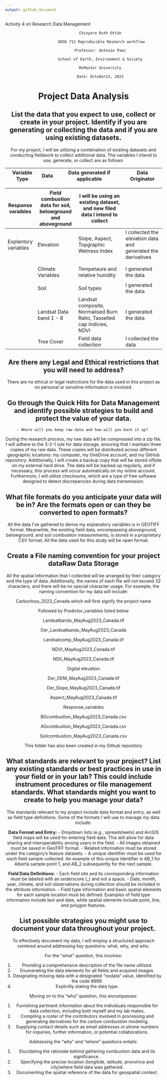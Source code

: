 ```yaml
---
output: github_document
---
```


Activity 4 on Research Data Management 

<div align="center">

                    Chinyere Ruth Ottah 

<div align="center">

                    GEOG 712 Reproducible Research workflow

<div align="center">

                    Professor: Antonio Paez 

<div align="center">

                    School of Earth, Environment & Society 

<div align="center">

                    McMaster University 

<div align="center">

                    Date: October13, 2023 

# Project Data Analysis

## List the data that you expect to use, collect or create in your project. Identify if you are generating or collecting the data and if you are using existing datasets.

For my project, I will be utilizing a combination of existing datasets
and conducting fieldwork to collect additional data. The variables I
intend to use, generate, or collect are as follows:

| Variable Type | Data | Data generated if applicable | Data Originator |
|---------------|------|------------------------------|-----------------|

| Response varaibles   | Field combustion data for soil, belowground and aboveground | I will be using an existing dataset, and new filed data I intend to collect |                                                              |
|----------------------|-------------------------------------------------------------|-----------------------------------------------------------------------------|--------------------------------------------------------------|
| Explantory variables | Elevation                                                   | Slope, Aspect, Topgraphic Wetness Index                                     | I collected the elevation data and generated the derivatives |
|                      |                                                             |                                                                             |                                                              |
|                      |                                                             |                                                                             |                                                              |
|                      | Climate Variables                                           | Tempetaure and relative hunidity                                            | I generated the data                                         |
|                      |                                                             |                                                                             |                                                              |
|                      | Soil                                                        | Soil types                                                                  | I generated the data                                         |
|                      | Landsat Data band 1 - 8                                     | Landsat composite, Normalised Burn Ratio, Tasselled cap indicies, NDVI      | I generated the data                                         |
|                      | Tree Cover                                                  | Field data collection                                                       | I collected the data                                         |

## Are there any Legal and Ethical restrictions that you will need to address?

There are no ethical or legal restrictions for the data used in this
project as no personal or sensitive information is involved.

## Go through the Quick Hits for Data Management and identify possible strategies to build and protect the value of your data.

    - Where will you keep raw data and how will you back it up? 

During the research process, my raw data will be compressed into a zip
file. I will adhere to the 3-2-1 rule for data storage, ensuring that I
maintain three copies of my raw data. These copies will be distributed
across different geographic locations: my computer, my OneDrive account,
and my GitHub repository. Additionally, I will create a backup copy that
will be stored offsite on my external hard drive. The data will be
backed up regularly, and if necessary, this process will occur
automatically on my online account. Furthermore, I will utilize
checksums, which are a type of free software designed to detect
discrepancies during data transmission.

## What file formats do you anticipate your data will be in? Are the formats open or can they be converted to open formats?

All the data I’ve gathered to derive my explanatory variables is in
GEOTIFF format. Meanwhile, the existing field data, encompassing
aboveground, belowground, and soil combustion measurements, is stored in
a proprietary CSV format. All the data used for this study will be open
format.

## Create a File naming convention for your project dataRaw Data Storage

All the spatial information that I collected will be arranged by their
category and the type of data. Additionally, the names of each file will
not exceed 32 characters, and there will be no special character usage.
For example, the naming convention for my data will include:

Carbonloss_2023_Canada which will first signify the project name

Followed by Predictor_variables listed below

Landsatbands_MayAug2023_Canada.tif

Der_Landsatbands_MayAug2023_Canada

Landsatcomp_MayAug2023_Canada.tif

NDVI_MayAug2023_Canada.tif

NDII_MayAug2023_Canada.tif

Digital elevation

Der_DEM_MayAug2023_Canada.tif

Der_Slope_MayAug2023_Canada.tif

Aspect_MayAug2023_Canada.tif

Response_variables

BGcombustion_MayAug2023_Canada.csv

AGcombustion_MayAug2023_Canada.csv

Soilcombustion_MayAug2023_Canada.csv

This folder has also been created in my Github repository

## What standards are relevant to your project? List any existing standards or best practices in use in your field or in your lab? This could include instrument procedures or file management standards. What standards might you want to create to help you manage your data?

The standards relevant to my project include data format and entry, as
well as field type definitions. Some of the formats I will use to manage
my data include:

**Data Format and Entry:** - Dropdown lists (e.g., spreadsheets) and
ArcGIS field maps will be used for entering field data. This will allow
for data sharing and interoperability among users in the field. - All
images obtained must be saved in GeoTIFF format. - Related information
must be stored under the category’s feature datasets. - A unique
identifier must be used for each field sample collected. An example of
this unique identifier is AB_1 for Alberta sample point 1, and AB_2
subsequently for the next sample.

**Field Data Definitions:** - Each field site and its corresponding
information must be labeled with an underscore (\_) and not a space. -
Date, month, year, climate, and soil observations during collection
should be included in the attribute information. - Field type
information and basic spatial elements for each sample location must be
defined. Examples of field type information include text and date, while
spatial elements include point, line, and polygon features.

## List possible strategies you might use to document your data throughout your project.

To effectively document my data, I will employ a structured approach
centered around addressing key questions: what, why, and who.

For the “what” question, this involves:

1.  Providing a comprehensive description of the file name utilized.
2.  Enumerating the data elements for all fields and acquired images.
3.  Designating missing data with a designated “nodata” value,
    identified by the code 9999.
4.  Explicitly stating the data type.

Moving on to the “who” question, this encompasses:

1.  Furnishing pertinent information about the individuals responsible
    for data collection, including both myself and my lab mates.
2.  Compiling a roster of the contributors involved in processing and
    generating derivatives for the carbon combustion modeling.
3.  Supplying contact details such as email addresses or phone numbers
    for inquiries, further information, or potential collaborations.

Addressing the “why” and “where” questions entails:

1.  Elucidating the rationale behind gathering combustion data and its
    significance .
2.  Specifying the precise location (longitide, latitude, pronvince and
    city)where field data was gathered.
3.  Documenting the spatial reference of the data for geospatial
    context.